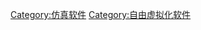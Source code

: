 {{Commons category|Free emulation software}}
{{Portal|自由软件}}

[[Category:仿真软件|Category:仿真软件]]
[[Category:自由虚拟化软件|Category:自由虚拟化软件]]